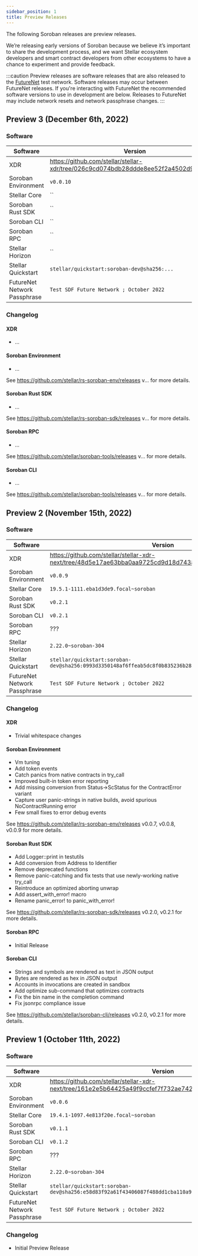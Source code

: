 ```yaml
---
sidebar_position: 1
title: Preview Releases
---
```


The following Soroban releases are preview releases.

We’re releasing early versions of Soroban because we believe it’s important to
share the development process, and we want Stellar ecosystem developers and
smart contract developers from other ecosystems to have a chance to experiment
and provide feedback.

:::caution
Preview releases are software releases that are also released to the [FutureNet]
test network. Software releases may occur between FutureNet releases. If you're
interacting with FutureNet the recommended software versions to use in
development are below. Releases to FutureNet may include network resets and
network passphrase changes.
:::

[FutureNet]: networks/futurenet

## Preview 3 (December 6th, 2022)

### Software

| Software | Version |
| -------- | ------- |
| XDR | https://github.com/stellar/stellar-xdr/tree/026c9cd074bdb28ddde8ee52f2a4502d9e518a09 |
| Soroban Environment | `v0.0.10` |
| Stellar Core | `` |
| Soroban Rust SDK | `` |
| Soroban CLI | `` |
| Soroban RPC | `` |
| Stellar Horizon | `` |
| Stellar Quickstart | `stellar/quickstart:soroban-dev@sha256:...` |
| FutureNet Network Passphrase | `Test SDF Future Network ; October 2022` |

### Changelog

#### XDR

* ...

#### Soroban Environment

* ...

See https://github.com/stellar/rs-soroban-env/releases v... for more details.

#### Soroban Rust SDK

* ...

See https://github.com/stellar/rs-soroban-sdk/releases v... for more details.

#### Soroban RPC

* ...

See https://github.com/stellar/soroban-tools/releases v... for more details.

#### Soroban CLI

* ...

See https://github.com/stellar/soroban-tools/releases v... for more details.

## Preview 2 (November 15th, 2022)

### Software

| Software | Version |
| -------- | ------- |
| XDR | https://github.com/stellar/stellar-xdr-next/tree/48d5e17ae63bba0aa9725cd9d18d7438f44c07b1 |
| Soroban Environment | `v0.0.9` |
| Stellar Core | `19.5.1-1111.eba1d3de9.focal~soroban` |
| Soroban Rust SDK | `v0.2.1` |
| Soroban CLI | `v0.2.1` |
| Soroban RPC | ??? |
| Stellar Horizon | `2.22.0~soroban-304` |
| Stellar Quickstart | `stellar/quickstart:soroban-dev@sha256:0993d3350148af6ffeab5dc8f0b835236b28dade6dcae77ff8a09317162f768d` |
| FutureNet Network Passphrase | `Test SDF Future Network ; October 2022` |

### Changelog

#### XDR

* Trivial whitespace changes

#### Soroban Environment

* Vm tuning
* Add token events
* Catch panics from native contracts in try_call
* Improved built-in token error reporting
* Add missing conversion from Status->ScStatus for the ContractError variant
* Capture user panic-strings in native builds, avoid spurious NoContractRunning error
* Few small fixes to error debug events

See https://github.com/stellar/rs-soroban-env/releases v0.0.7, v0.0.8, v0.0.9 for more details.

#### Soroban Rust SDK

* Add Logger::print in testutils
* Add conversion from Address to Identifier
* Remove deprecated functions
* Remove panic-catching and fix tests that use newly-working native try_call
* Reintroduce an optimized aborting unwrap
* Add assert_with_error! macro
* Rename panic_error! to panic_with_error!

See https://github.com/stellar/rs-soroban-sdk/releases v0.2.0, v0.2.1 for more details.

#### Soroban RPC

* Initial Release

#### Soroban CLI

* Strings and symbols are rendered as text in JSON output
* Bytes are rendered as hex in JSON output
* Accounts in invocations are created in sandbox
* Add optimize sub-command that optimizes contracts
* Fix the bin name in the completion command
* Fix jsonrpc compliance issue

See https://github.com/stellar/soroban-cli/releases v0.2.0, v0.2.1 for more details.

## Preview 1 (October 11th, 2022)

### Software

| Software | Version |
| -------- | ------- |
| XDR | https://github.com/stellar/stellar-xdr-next/tree/161e2e5b64425a49f9ccfef7f732ae742ed5eec4 |
| Soroban Environment | `v0.0.6` |
| Stellar Core | `19.4.1-1097.4e813f20e.focal~soroban` |
| Soroban Rust SDK | `v0.1.1` |
| Soroban CLI | `v0.1.2` |
| Soroban RPC | ??? |
| Stellar Horizon | `2.22.0~soroban-304` |
| Stellar Quickstart | `stellar/quickstart:soroban-dev@sha256:e58d83f92a61f43406087f488dd1cba110a92646dca85f14b3a416163609e853` |
| FutureNet Network Passphrase | `Test SDF Future Network ; October 2022` |

### Changelog
- Initial Preview Release
